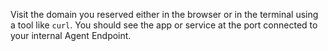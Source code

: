 Visit the domain you reserved either in the browser or in the terminal using a tool like `curl`.
You should see the app or service at the port connected to your internal Agent Endpoint.

